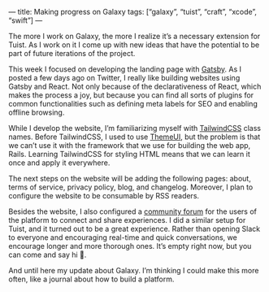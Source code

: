 —
title: Making progress on Galaxy
tags: [“galaxy”, “tuist”, “craft”, “xcode”, “swift”]
—

The more I work on Galaxy, the more I realize it’s a necessary extension for Tuist. As I work on it I come up with new ideas that have the potential to be part of future iterations of the project.

This week I focused on developing the landing page with [Gatsby](https://gatsbyjs.org). As I posted a few days ago on Twitter, I really like building websites using Gatsby and React. Not only because of the declarativeness of React, which makes the process a joy, but because you can find all sorts of plugins for common functionalities such as defining meta labels for SEO and enabling offline browsing.

While I develop the website, I’m familiarizing myself with [TailwindCSS](https://tailwindcss.com) class names. Before TailwindCSS, I used to use [ThemeUI](https://theme-ui.com), but the problem is that we can’t use it with the framework that we use for building the web app, Rails. Learning TailwindCSS for styling HTML means that we can learn it once and apply it everywhere.

The next steps on the website will be adding the following pages: about, terms of service, privacy policy, blog, and changelog. Moreover, I plan to configure the website to be consumable by RSS readers.

Besides the website, I also configured a [community forum](https://community.appgalaxy.io) for the users of the platform to connect and share experiences. I did a similar setup for Tuist, and it turned out to be a great experience. Rather than opening Slack to everyone and encouraging real-time and quick conversations, we encourage longer and more thorough ones. It’s empty right now, but you can come and say hi 👋.

And until here my update about Galaxy. I’m thinking I could make this more often, like a journal about how to build a platform.